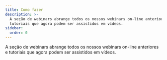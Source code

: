 ```yaml
---
title: Como fazer
description: >-
  A seção de webinars abrange todos os nossos webinars on-line anteriores e
  tutoriais que agora podem ser assistidos em vídeos.
sidebar:
  order: 0
---
```


A seção de webinars abrange todos os nossos webinars on-line anteriores e tutoriais que agora podem ser assistidos em vídeos.

<CloudinaryImage width="700" height="525" resize="scale" quality="best" alt="Em breve" src="academy/webinars" errorImage="noimage_opaque_nyrtl0.png" />

